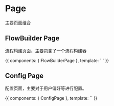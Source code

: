 

<Meta title='Page'/>

# Page

主要页面组合


## FlowBuilder Page

流程构建页面，主要包含了一个流程构建器

<Preview>
    <Story name='flow-builder'>{{
        components: {
            FlowBuilderPage
        },
        template: `
            <flow-builder-page></flow-builder-page>
        `
    }}</Story>
</Preview>


## Config Page

配置页面，主要对于用户偏好等进行配置。

<Preview>
    <Story name='config'>{{
        components: {
            ConfigPage
        },
        template: `<config-page></config-page>`
    }}</Story>
</Preview>